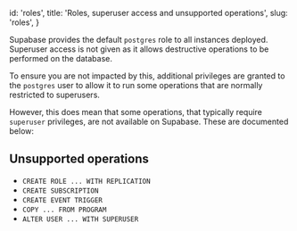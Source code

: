 
  id: 'roles',
  title: 'Roles, superuser access and unsupported operations',
  slug: 'roles',
}

Supabase provides the default `postgres` role to all instances deployed. Superuser access is not given as it allows destructive operations to be performed on the database.

To ensure you are not impacted by this, additional privileges are granted to the `postgres` user to allow it to run some operations that are normally restricted to superusers.

However, this does mean that some operations, that typically require `superuser` privileges, are not available on Supabase. These are documented below:

## Unsupported operations

- `CREATE ROLE ... WITH REPLICATION`
- `CREATE SUBSCRIPTION`
- `CREATE EVENT TRIGGER`
- `COPY ... FROM PROGRAM`
- `ALTER USER ... WITH SUPERUSER`


